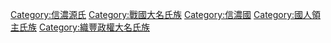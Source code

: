 [[Category:信濃源氏|Category:信濃源氏]]
[[Category:戰國大名氏族|Category:戰國大名氏族]]
[[Category:信濃國|Category:信濃國]]
[[Category:國人領主氏族|Category:國人領主氏族]]
[[Category:織豐政權大名氏族|Category:織豐政權大名氏族]]
